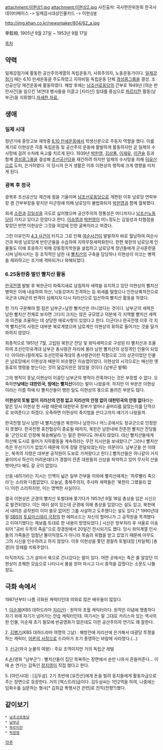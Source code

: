 attachment:이현상1.jpg
attachment:이현상2.jpg
사진출처: 국사편찬위원회 한국사데이터베이스 -> 일제감시대상인물카드 -> 이현상[http://db.history.go.kr/item/level.do?levelId=ia_4428_3436 #]

http://img.khan.co.kr/newsmaker/804/62_a.jpg

李鉉相, 1905년 9월 27일 ~ 1953년 9월 17일

[[목차]]

== 약력 ==
일제강점기에 활동한 공산주의계열의 독립운동가, 사회주의자, 노동운동가이다. [[일제강점기]] 때는 6.10 만세운동을 주도하였고 지하비밀 독립운동 단체 [[경성콤그룹]]을 결성. 조선공산당 재건운동에 활동하였다. 해방 후에는 [[남조선로동당]]의 간부로 1949년 [여순 반란사건]을 일으킨 14연대 병사들을 이끌고 [지리산] 일대를 중심으로 [[파르티잔]] 활동(남부군)을 지휘했다.[http://newsmaker.khan.co.kr/khnm.html?mode=view&code=116&artid=18919&pt=nv 자세한 자료.]

== 생애 ==
=== 일제 시대 ===
청년기에 중앙고보 재학중 [[6.10 만세운동]]에서 학생신분으로 주동자 역할을 했다. 이를 계기로 이현상은 각종 독립운동 및 공산주의 운동에 활발하게 활동하지만 곧 일제의 수사망에 걸려 수차례 옥고를 치르게 된다. 1939년 [[박헌영]], [[김삼룡]], [[이재유]], [[이관술]] 등과 함께 [[경성콤그룹]]을 결성해 [[조선공산당]]을 재건하려 하지만 일제의 수사망을 피해 [[덕유산]]으로 도피, 은거하였다. 이 당시의 은거 생활은 이후 이현상의 행적에 크게 영향을 미치게 된다.

=== 광복 후 정국 ===
광복후 조선공산당 재건에 힘을 기울이며 [[남조선로동당]]으로 개편된 이후 남로당 연락부장 겸 간부부장을 맡지만 미군정에 의해 남로당이 불법화되자 [[박헌영]]과 함께 월북했다. 

외세 [[소련]]과 [[김일성]]을 극도로 싫어했으며 공산주의의 정통성은 어디까지나 [[남조선노동당]]이 가지고 있다고 믿었다고 한다. [[이승엽]]과 [[박헌영]]이 어느정도는 김일성과 타협점을 찾았던 반면 이현상은 그것을 외압에 인한 굴복이라고 여겼다. 

그런 이유인지 [[4.3 사건]]이 터지고 그로 인해 [[여순사건]]이 발발하자 바로 월남하여 여순사건과 파생 남로당계 반란군들을 수습하여 지하무장세력화한다. 한편 북한의 남로당계 인물들도 이에 호응하기 위해 강동정치학원을 설립하고 남로당계 청년들에게 군사훈련을 시켜 남파시키는 등 조직적인 남한 내 [[빨치산]]의 구축을 담당하나 이현상이 이끄는 병력을 제외하고는 조기에 격파되거나 와해되었다. 

=== 6.25동란중 벌인 빨치산 활동 ===
[[한국전쟁]] 발발 후 북한군이 파죽지세로 남침하자 세력을 유지하고 있던 이현상의 빨치산 병력은 이에 내응하여 하산, 낙동강까지 진격하는 등 위세를 떨쳤으나 인천상륙작전으로 국군과 UN군의 반격이 심해지자 다시 지리산으로 입산하여 빨치산 활동을 하였다. 

한 가지 구분해야 할 점은 남부군=남한 빨치산은 아니었다는 것이다. 남부군의 세력은 남한 빨치산 전체로 보자면 그다지 크지는 않은 규모였고 덕분에 각 지역별 빨치산 세력과 의견을 조율하는 데 상당한 애로사항이 있었다고 한다. 더군다나 한국전쟁 이후 각 지역 빨치산의 사령은 대부분 북로계였으며 남로계인 이현상의 휘하로 들어가는 것을 달가와하지 않았다. 

최종적으로 1951년 7월, 고립된 북한군 잔당 및 좌익세력으로 구성된 타 빨치산과 조율하여 조선인민유격대 남부군 총사령관 자리에 올라 남한 빨치산의 상징격인 인물이 되었다. 아이러니컬하게도 조선인민유격대의 총사령관이란 직함으로 그의 상관이었던 인물은 남로당에서 이현상과 배분이 비슷했던 이승엽이었다. 이현상의 시각으로는 배신한 옛 동료의 명령을 받는다는 것이 달갑지만은 않았을 것이다.(남부군 발췌)

그의 행적이 훗날,이현상이 이끌던 남부군의 행적이 잔혹하다는 것은 부정할 수 없다. 오죽하면'''낮에는 대한민국, 밤에는 빨치산'''이라는 말이 나왔을까. 하지만 이 부분은 이현상이라는 이름 하에 타 빨치산들이 행한 일도 이현상의 몫으로 돌려진 부분도 많다.

'''이현상의 토벌 없이 지리산의 안정 없고 지리산의 안정 없이 대한민국의 안정 없다'''라는 말은 당시 이현상 한 사람 때문에 대한민국 정부가 얼마나 골머리를 앓았는지를 단적으로 보여준다고 하겠다. 오죽하면 이현상이 축지법을 쓴다고까지 얘기가 나왔을까.

한국전쟁 당시 남한 내 빨치산들은 북한이나 남한이나 어느곳에서도 정규군으로 인정받지 못했다. 한국전쟁 휴전협상이 종료될 때까지, 북한은 남한내에 잔존한 빨치산 잔당들을 '군인으로 인정해 북송해달라.'는 말은 한마디도 꺼내지 않았다.         
대신 빨치산들에게 하산해 도시로 들어가 지하활동을 계속하라는 무전 지시만을 보내왔다.[* 그러나 빨치산측은 무선기기가 없었기 때문에 이게 정말 전달되었는지는 의문이다. 남부군을 쓴 이태는, 북측의 지령은 대부분 공작원이 도보로 가져왔다고 한다.] 빨치산들은 하나같이 거지꼴이어서 하산이 어려운데다가 경찰이 잔존 대원들의 신상을 파악하고 있어 무사히 산을 벗어난다 해도 갈 곳이 없었다.         
 
산을 내려가라는 지시는 인맥이 넓은 일부 간부들 이외에 빨치산에게는 '하루빨리 죽으라'는 소리와 다름없었다. 오늘날, 종북주의자, 주사파 세력들은 '북한이 그랬을리 없다.'이런 소리하지만, 이는 명백한 사실이다.

결국 이현상은 군경의 빨치산 토벌대에 쫓기다가 1953년 9월 18일 총상을 입은 시신으로 발견되었다. 이는 여러 설이 있는데 군경에 의해 총상을 입었다는 설도 있고, 북한에서 내려온 공작원이 이미 쓸모 없어진 그를 사살하고 도주했다는 설도 있다.[* 1990년대 말 [[SBS]]의 [[토요미스테리 극장]]의 한 에피소드는 자신의 할머니가 그 공작원을 목격했다고 이야기했다는 제보를 토대로 한 내용이 방영되었다.] 시신은 방부처리 후 서울로 이송되어 "공비 두목의 죽음"으로  창경원에서 20일간 전시되기도 했다. 당시 좌익계열 인사들의 가족들은 엄청난 불이익정도가 아니라 목숨의 위협을 받고 있었기 때문에 아무도 그의 시신을 인수하려고 하지 않았다. 이후 이현상을 쫓던 경찰측 토벌대장 [차일혁] [총경]이 장례를 치뤄주었다.

아직까지도 그가 살아서 북으로 건너갔다는 말이 있다. 어떤 곳에서는 죽은 줄 알았던 이현상이 초췌한 모습으로 나타나서 물을 얻어 마시고 다시 종적을 감췄다는 소문도 나돌 정도.

== 극화 속에서 ==
1987년부터 나름 극화된 캐릭터인데 의외로 많은 배우들이 많았다.

1. [[이순재]](KBS 대하드라마 [[지리산]]) : 원작의 초월 캐릭터이다. 원작은 이념에 맹종하다 자기 꾀에 자기가 넘어가는 안습 캐릭터인데. 여기서는 말 그대로 카리스마 있는 역사의 한 인물, 이순재 초기 필모에 반공영화가 많은데도 이런 공산주의자 연기도 꽤 잘한다.

2. [[김병기]](KBS 대하드라마 여명의 그날) : 해방전에 지리산에 은거해서 대광당 투쟁을 하는 캐릭터, [[어른의 사정]]으로 드라마가 조기 종영하는 바람에 사라졌다.(...)

3. [[신구]](악극 눈물의 여왕) : 주요 조역이지만 거의 독립군 레빌

4.[[손]](영화 "남부군") : 빨치산들이 집단 목욕하는 장면에서 손만 나와서 흔들어준다... 이때 손 연기는 감독인 [[정지영]]이 직접 했다고 한다.    

5. [야인시대] : [김두삼]. 2기 초반에 [유진산]에게 돈을 빌려 동지들에게 활동자금으로 주는 장면으로 등장한다. 거의 [엑스트라]급이다. 김두삼씨는 1인2역을 하여, 나중에는 임화수를 심문하는 형사[* 김희갑 폭행사건 관련]로 전직(전향?)했다.

== 같이보기 ==
 * [[남조선로동당]]
 * [[남부군]]
 * [[파르티잔]]
 * [[박헌영]]

[[각주]]
